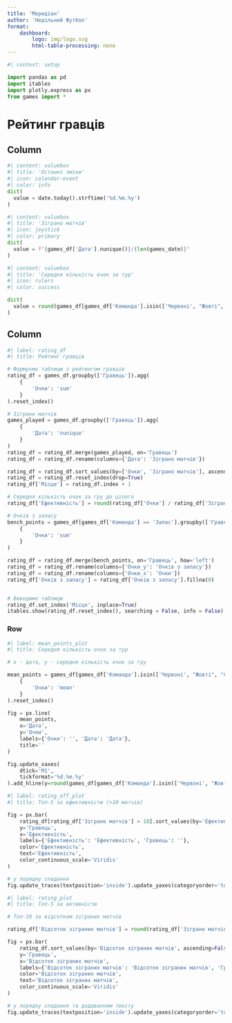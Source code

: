```yaml
---
title: 'Меридіан'
author: 'Недільний Футбол'
format: 
    dashboard:
        logo: img/logo.svg
        html-table-processing: none
---
```



```python
#| context: setup

import pandas as pd
import itables
import plotly.express as px
from games import *
```

# Рейтинг гравців

## Column

```python
#| content: valuebox
#| title: 'Останні зміни'
#| icon: calendar-event
#| color: info
dict(
  value = date.today().strftime('%d.%m.%y')
)
```

```python
#| content: valuebox
#| title: 'Зіграно матчів'
#| icon: joystick
#| color: primary
dict(
  value = f"{games_df['Дата'].nunique()}/{len(games_date)}"
)
```

```python
#| content: valuebox
#| title: 'Середня кількість очок за тур'
#| icon: rulers
#| color: success

dict(
  value = round(games_df[games_df['Команда'].isin(['Червоні', "Жовті", "Сині"])]['Очки'].sum() / games_df.shape[0], 2)
)
```

## Column

```python
#| label: rating_df
#| title: Рейтинг гравців

# Формуємо таблицю з рейтингом гравців
rating_df = games_df.groupby(['Гравець']).agg(
    {
        'Очки': 'sum'
    }
).reset_index()

# Зіграно матчів
games_played = games_df.groupby(['Гравець']).agg(
    {
        'Дата': 'nunique'
    }
)
rating_df = rating_df.merge(games_played, on='Гравець')
rating_df = rating_df.rename(columns={'Дата': 'Зіграно матчів'})

rating_df = rating_df.sort_values(by=['Очки', 'Зіграно матчів'], ascending=[False, True])
rating_df = rating_df.reset_index(drop=True)
rating_df['Місце'] = rating_df.index + 1

# Середня кількість очок за гру до цілого
rating_df['Ефективність'] = round(rating_df['Очки'] / rating_df['Зіграно матчів'], 2)

# Очків з запасу
bench_points = games_df[games_df['Команда'] == 'Запас'].groupby(['Гравець']).agg(
    {
        'Очки': 'sum'
    }
)

rating_df = rating_df.merge(bench_points, on='Гравець', how='left')
rating_df = rating_df.rename(columns={'Очки_y': 'Очків з запасу'})
rating_df = rating_df.rename(columns={'Очки_x': 'Очки'})
rating_df['Очків з запасу'] = rating_df['Очків з запасу'].fillna(0)


# Виводимо таблицю
rating_df.set_index('Місце', inplace=True)
itables.show(rating_df.reset_index(), searching = False, info = False)
```

### Row

```python
#| label: mean_points_plot
#| title: Середня кількість очок за тур

# x - дата, y - середня кількість очок за гру

mean_points = games_df[games_df['Команда'].isin(['Червоні', "Жовті", "Сині"])].groupby(['Дата']).agg(
    {
        'Очки': 'mean'
    }
).reset_index()

fig = px.line(
    mean_points,
    x='Дата',
    y='Очки',
    labels={'Очки': '', 'Дата': 'Дата'},
    title=''
)

fig.update_xaxes(
    dtick='M1',
    tickformat='%d.%m.%y'
).add_hline(y=round(games_df[games_df['Команда'].isin(['Червоні', "Жовті", "Сині"])]['Очки'].sum() / games_df.shape[0], 2), line_dash='dash', line_color='red')
```

```python
#| label: rating_eff_plot
#| title: Топ-5 за ефективністю (>10 матчів)

fig = px.bar(
    rating_df[rating_df['Зіграно матчів'] > 10].sort_values(by='Ефективність', ascending=False).head(5),
    y='Гравець',
    x='Ефективність',
    labels={'Ефективність': 'Ефективність', 'Гравець': ''},
    color='Ефективність',
    text='Ефективність',
    color_continuous_scale='Viridis'
)

# у порядку спадання
fig.update_traces(textposition='inside').update_yaxes(categoryorder='total ascending').update_coloraxes(showscale=False).update_layout(uniformtext_minsize=8, uniformtext_mode='show')
```

```python
#| label: rating_plot
#| title: Топ-5 за активністю

# Топ-10 за відсотком зіграних матчів

rating_df['Відсоток зіграних матчів'] = round(rating_df['Зіграно матчів'] / games_df['Дата'].nunique() * 100, 2)

fig = px.bar(
    rating_df.sort_values(by='Відсоток зіграних матчів', ascending=False).head(5),
    y='Гравець',
    x='Відсоток зіграних матчів',
    labels={'Відсоток зіграних матчів': 'Відсоток зіграних матчів', 'Гравець': ''},
    color='Відсоток зіграних матчів',
    text='Відсоток зіграних матчів',
    color_continuous_scale='Viridis'
)

# у порядку спадання та додаванням тексту
fig.update_traces(textposition='inside').update_yaxes(categoryorder='total ascending').update_coloraxes(showscale=False).update_layout(uniformtext_minsize=2, uniformtext_mode='show')
```